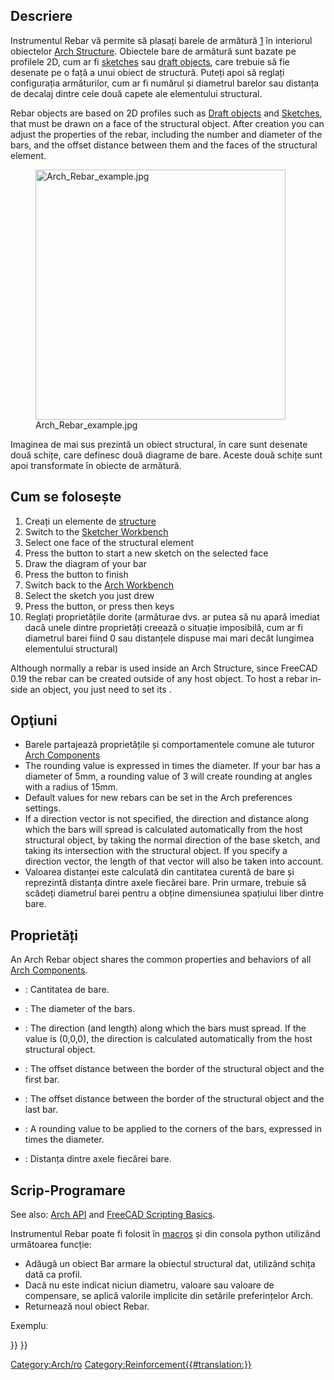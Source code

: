 <languages/>

<div class="mw-translate-fuzzy">
{{GuiCommand/ro
|Name=Arch Rebar
|Name/ro=Arch Rebar
|Workbenches=[[Arch_Workbench/ro|Arch]]
|MenuLocation=Arch → Rebar
|Shortcut=R B
|SeeAlso=[[Arch Structure/ro|Arch Structure]]
}}
</div>

<div lang="en" dir="ltr" class="mw-content-ltr">
{{Docnav
|
|[[Reinforcement_StraightRebar|StraightRebar]]
|[[Reinforcement_Workbench|Reinforcement]]
|IconL=
|IconR=Reinforcement_StraightRebar.svg
|IconC=Reinforcement_Workbench.svg
}}
</div>

<div class="mw-translate-fuzzy">
{{GuiCommand/ro
|Name=Arch Rebar
|Name/ro=Arch Rebar
|MenuLocation=Arch → Rebar
|Workbenches=[[Arch_Workbench/ro|Arch]]
|Shortcut={{KEY|R}} {{KEY|B}}
|SeeAlso=[[Arch Structure/ro|Arch Structure]]
}}
</div>

<span id="Description"></span>
==Descriere==

<div class="mw-translate-fuzzy">
Instrumentul Rebar vă permite să plasați barele de armătură [http://en.wikipedia.org/wiki/Rebar] în interiorul obiectelor [[Arch Structure]]. Obiectele  bare de armătură sunt bazate pe profilele 2D, cum ar fi [[Sketcher_Workbench|sketches]] sau [[Draft_Workbench|draft objects]], care trebuie să fie desenate pe o față a unui obiect de structură. Puteți apoi să reglați configurația armăturilor, cum ar fi numărul și diametrul barelor sau distanța de decalaj dintre cele două capete ale elementului structural.
</div>

<div lang="en" dir="ltr" class="mw-content-ltr">
Rebar objects are based on 2D profiles such as [[Draft_Workbench|Draft objects]] and [[Sketcher_Workbench|Sketches]], that must be drawn on a face of the structural object. After creation you can adjust the properties of the rebar, including the number and diameter of the bars, and the offset distance between them and the faces of the structural element.
</div>

[[Image:Arch Rebar example.jpg|400px]]
<div class="mw-translate-fuzzy">
Imaginea de mai sus prezintă un obiect structural, în care sunt desenate două schițe, care definesc două diagrame de bare. Aceste două schițe sunt apoi transformate în obiecte de armătură.
</div>

<span id="Usage"></span>
<div class="mw-translate-fuzzy">
== Cum se folosește ==
</div>

<div class="mw-translate-fuzzy">
# Creați un elemente de [[Arch Structure|structure]] 
# Switch to the [[Sketcher Workbench]]
# Select one face of the structural element
# Press the {{KEY|[[Image:Sketcher NewSketch.png|16px]] [[Sketcher NewSketch|New Sketch]]}} button to start a new sketch on the selected face
# Draw the diagram of your bar
# Press the {{KEY|[[Image:Sketcher LeaveSketch.png|16px]] [[Sketcher LeaveSketch|Leave Sketch]]}} button to finish
# Switch back to the [[Arch Workbench]]
# Select the sketch you just drew
# Press the {{KEY|[[Image:Arch Rebar.png|16px]] [[Arch Rebar]]}} button, or press {{KEY|R}} then {{KEY|B}} keys
# Reglați proprietățile dorite (armăturae dvs. ar putea să nu apară imediat dacă unele dintre proprietăți creează o situație imposibilă, cum ar fi diametrul barei fiind 0 sau distanțele dispuse mai mari decât lungimea elementului structural)
</div>

<div lang="en" dir="ltr" class="mw-content-ltr">
Although normally a rebar is used inside an Arch Structure, since FreeCAD 0.19 the rebar can be created outside of any host object. To host a rebar inside an object, you just need to set its {{PropertyData|Host}}.
</div>

<span id="Options"></span>
== Opţiuni ==

<div class="mw-translate-fuzzy">
*Barele partajează proprietățile și comportamentele comune ale tuturor [[Arch Component|Arch Components]]
* The rounding value is expressed in times the diameter. If your bar has a diameter of 5mm, a rounding value of 3 will create rounding at angles with a radius of 15mm.
* Default values for new rebars can be set in the Arch preferences settings.
* If a direction vector is not specified, the direction and distance along which the bars will spread is calculated automatically from the host structural object, by taking the normal direction of the base sketch, and taking its intersection with the structural object. If you specify a direction vector, the length of that vector will also be taken into account.
* Valoarea distanței este calculată din cantitatea curentă de bare și reprezintă distanța dintre axele fiecărei bare. Prin urmare, trebuie să scădeți diametrul barei pentru a obține dimensiunea spațiului liber dintre bare.
</div>

<span id="Properties"></span>
==Proprietăți==

<div lang="en" dir="ltr" class="mw-content-ltr">
An Arch Rebar object shares the common properties and behaviors of all [[Arch_Component|Arch Components]].
</div>

* {{PropertyData|Amount}}: Cantitatea de bare.
* {{PropertyData|Diameter}}: The diameter of the bars.
* {{PropertyData|Direction}}: The direction (and length) along which the bars must spread. If the value is (0,0,0), the direction is calculated automatically from the host structural object.
* {{PropertyData|Offset Start}}: The offset distance between the border of the structural object and the first bar.
* {{PropertyData|Offset End}}: The offset distance between the border of the structural object and the last bar.
* {{PropertyData|Rounding}}: A rounding value to be applied to the corners of the bars, expressed in times the diameter.
* {{PropertyData|Spacing}}: Distanța dintre axele fiecărei bare.

<span id="Scripting"></span>
<div class="mw-translate-fuzzy">
== Scrip-Programare ==
</div>

<div lang="en" dir="ltr" class="mw-content-ltr">
See also: [[Arch_API|Arch API]] and [[FreeCAD_Scripting_Basics|FreeCAD Scripting Basics]].
</div>

<div class="mw-translate-fuzzy">
Instrumentul Rebar poate fi folosit în [[macros]] și din consola python utilizând următoarea funcție:
</div>

{{Code|code=
Rebar = makeRebar(baseobj=None, sketch=None, diameter=None, amount=1, offset=None, name="Rebar")
}}

<div class="mw-translate-fuzzy">
* Adăugă un obiect Bar armare la obiectul structural dat, utilizând schița dată ca profil.
* Dacă nu este indicat niciun diametru, valoare sau valoare de compensare, se aplică valorile implicite din setările preferințelor Arch.
* Returnează noul obiect Rebar.
</div>

Exempluː

{{Code|code=
import FreeCAD, Arch, Part

Structure = Arch.makeStructure(None, length=1000, width=1000, height=3000)
Structure.ViewObject.Transparency = 80
FreeCAD.ActiveDocument.recompute()

p1 = FreeCAD.Vector(-400, 400, 0)
p2 = FreeCAD.Vector(400, 400, 0)
Sketch = FreeCAD.ActiveDocument.addObject('Sketcher::SketchObject', 'Sketch')
Sketch.MapMode = "FlatFace"
Sketch.AttachmentSupport = [(Structure, "Face6")]
Sketch.addGeometry(Part.LineSegment(p1, p2))
FreeCAD.ActiveDocument.recompute()

Rebar = Arch.makeRebar(Structure, Sketch, diameter=80, amount=7, offset=50)
Rebar.OffsetStart = 100
Rebar.OffsetEnd = 100
FreeCAD.ActiveDocument.recompute()
}}


<div lang="en" dir="ltr" class="mw-content-ltr">
{{Docnav
|
|[[Reinforcement_StraightRebar|StraightRebar]]
|[[Reinforcement_Workbench|Reinforcement]]
|IconL=
|IconR=Reinforcement_StraightRebar.svg
|IconC=Reinforcement_Workbench.svg
}}
</div>

<div class="mw-translate-fuzzy">
[[Category:Arch/ro]]
</div>

[[Category:Reinforcement{{#translation:}}]]
{{BIM_Tools_navi{{#translation:}}}}
{{Userdocnavi{{#translation:}}}}
